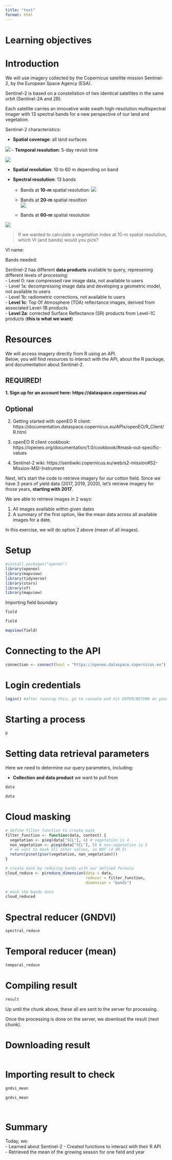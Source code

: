 ```yaml
---
title: "test"
format: html
---
```


# Learning objectives  

# Introduction  
We will use imagery collected by the Copernicus satellite mission Sentinel-2, by the European Space Agency (ESA).

Sentinel-2 is based on a constellation of two identical satellites in the same orbit (Sentinel-2A and 2B). 

Each satellite carries an innovative wide swath high-resolution multispectral imager with 13 spectral bands for a new perspective of our land and vegetation.  

Sentinel-2 characteristics:  

  - **Spatial coverage**: all land surfaces  
  
![](https://sentiwiki.copernicus.eu/__attachments/1687033/Revisit%20scenario%202025.png)
  - **Temporal resolution**: 5-day revisit time  

![](https://sentiwiki.copernicus.eu/__attachments/1687033/image-20230605-121824.png) 

  - **Spatial resolution**: 10 to 60 m depending on band  
  - **Spectral resolution**: 13 bands  
  
    - Bands at **10-m** spatial resolution:
![](https://sentiwiki.copernicus.eu/__attachments/1687033/image-20230605-122808.png)  

    - Bands at **20-m** spatial resoltion  
![](https://sentiwiki.copernicus.eu/__attachments/1687033/image-20230605-122823.png)  

    - Bands at **60-m** spatial resolution  
    
![](https://sentiwiki.copernicus.eu/__attachments/1687033/image-20230605-122840.png)  

> If we wanted to calculate a vegetation index at 10-m spatial resolution, which VI (and bands) would you pick?  

VI name:  

Bands needed:  

Sentinel-2 has different **data products** available to query, represening different levels of processing:    
  - Level 0: raw compressed raw image data, not available to users    
  - Level 1a: decompressing image data and developing a geometric model, not available to users     
  - Level 1b: radiometric corrections, not available to users    
  - **Level 1c**: Top Of Atmosphere (TOA) reflectance images, derived from associated Level-1B products    
  - **Level 2a**: corrected Surface Reflectance (SR) products from Level-1C products (**this is what we want**)  

# Resources  
We will access imagery directly from R using an API.  
Below, you will find resources to interact with the API, about the R package, and documentation about Sentinel-2.  

## REQUIRED!  
**1. Sign up for an account here: https://dataspace.copernicus.eu/**  

## Optional  
2. Getting started with openEO R client: https://documentation.dataspace.copernicus.eu/APIs/openEO/R_Client/R.html   

3. openEO R client cookbook: https://openeo.org/documentation/1.0/cookbook/#mask-out-specific-values  

4. Sentinel-2 wiki: https://sentiwiki.copernicus.eu/web/s2-mission#S2-Mission-MSI-Instrument  

Next, let's start the code to retrieve imagery for our cotton field.
Since we have 3 years of yield data (2017, 2019, 2020), let's retrieve imagery for those years, **starting with 2017**.  

We are able to retrieve images in 2 ways:  

  1. All images available within given dates  
  2. A summary of the first option, like the mean data across all available images for a date.
  
In this exercise, we will do option 2 above (mean of all images).  

# Setup  
```r
#install.packages("openeo")
library(openeo)
library(mapview)
library(tidyverse)
library(stars)
library(sf)
library(mapview)

```

Importing field boundary
```r
field 

field
```

```r
mapview(field)
```

# Connecting to the API  
```r
connection <- connect(host = "https://openeo.dataspace.copernicus.eu")
```
# Login credentials  
```r
login() #after running this, go to console and hit ENTER/RETURN on your keyboard to be prompted to browser to login.  
```

# Starting a process  
```r
p 
```


# Setting data retrieval parameters  
Here we need to determine our query parameters, including:  

  - **Collection and data product** we want to pull from  

```r
data 

data
```

# Cloud masking  
```r
# define filter function to create mask
filter_function <- function(data, context) {
  vegetation <- p$eq(data["SCL"], 4) # vegetation is 4
  non_vegetation <- p$eq(data["SCL"], 5) # non-vegetation is 5
  # we want to mask all other values, so NOT (4 OR 5)
  return(p$not(p$or(vegetation, non_vegetation)))
}

# create mask by reducing bands with our defined formula
cloud_reduce <- p$reduce_dimension(data = data, 
                                   reducer = filter_function, 
                                   dimension = "bands")

# mask the bands data
cloud_reduced 
```

# Spectral reducer (GNDVI)  
```r

spectral_reduce 
```

# Temporal reducer (mean)  
```r
temporal_reduce 


```

# Compiling result  
```r
result 

```

Up until the chunk above, these all are sent to the server for processing.

Once the processing is done on the server, we download the result (next chunk).

# Downloading result  
```r

```

# Importing result to check
```r
gndvi_mean 

gndvi_mean

```

```r

```

```r

```

# Summary  
Today, we:  
  - Learned about Sentinel-2
  - Created functions to interact with their R API  
  - Retrieved the mean of the growing season for one field and year  


